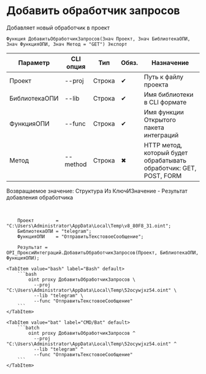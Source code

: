 ﻿---
sidebar_position: 1
---


# Добавить обработчик запросов
 Добавляет новый обработчик в проект



`Функция ДобавитьОбработчикЗапросов(Знач Проект, Знач БиблиотекаОПИ, Знач ФункцияОПИ, Знач Метод = "GET") Экспорт`

  | Параметр | CLI опция | Тип | Обяз. | Назначение |
  |-|-|-|-|-|
  | Проект | --proj | Строка | &#x2714; | Путь к файлу проекта |
  | БиблиотекаОПИ | --lib | Строка | &#x2714; | Имя библиотеки в CLI формате |
  | ФункцияОПИ | --func | Строка | &#x2714; | Имя функции Открытого пакета интеграций |
  | Метод | --method | Строка | &#x2716; | HTTP метод, который будет обрабатывать обработчик: GET, POST, FORM |

  
  Возвращаемое значение:   Структура Из КлючИЗначение - Результат добавления обработчика

<br/>




```bsl title="Пример использования для 1С:Предприятие/OneScript"
    Проект        = "C:\Users\Administrator\AppData\Local\Temp\v8_80F8_31.oint";
    БиблиотекаОПИ = "telegram";
    ФункцияОПИ    = "ОтправитьТекстовоеСообщение";

    Результат = OPI_ПроксиИнтеграций.ДобавитьОбработчикЗапросов(Проект, БиблиотекаОПИ, ФункцияОПИ);
```
    

 <Tabs>
  
    <TabItem value="bash" label="Bash" default>
        ```bash
            oint proxy ДобавитьОбработчикЗапросов \
              --proj "C:\Users\Administrator\AppData\Local\Temp\52ocywjxz54.oint" \
              --lib "telegram" \
              --func "ОтправитьТекстовоеСообщение"
        ```
    </TabItem>
  
    <TabItem value="bat" label="CMD/Bat" default>
        ```batch
            oint proxy ДобавитьОбработчикЗапросов ^
              --proj "C:\Users\Administrator\AppData\Local\Temp\52ocywjxz54.oint" ^
              --lib "telegram" ^
              --func "ОтправитьТекстовоеСообщение"
        ```
    </TabItem>
</Tabs>



